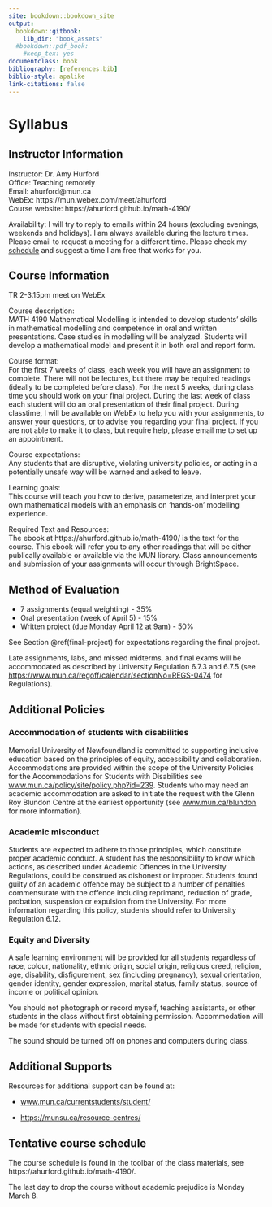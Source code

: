 ```yaml
--- 
site: bookdown::bookdown_site
output:
  bookdown::gitbook:
    lib_dir: "book_assets"
  #bookdown::pdf_book:
    #keep_tex: yes
documentclass: book
bibliography: [references.bib]
biblio-style: apalike
link-citations: false 
---
```


# Syllabus
 
## Instructor Information

Instructor: Dr. Amy Hurford\
Office: Teaching remotely\
Email: ahurford@mun.ca\
WebEx: https://mun.webex.com/meet/ahurford \
Course website: https://ahurford.github.io/math-4190/

Availability: I will try to reply to emails within 24 hours (excluding evenings, weekends and holidays). I am always available during the lecture times. Please email to request a meeting for a different time. Please check my [schedule](https://amyhurford.weebly.com/) and suggest a time I am free that works for you.

## Course Information	
TR 2-3.15pm meet on WebEx

Course description:\
MATH 4190 Mathematical Modelling is intended to develop students' skills in
mathematical modelling and competence in oral and written presentations. Case studies in modelling will be analyzed. Students will develop a mathematical model and present it in both oral and report form.
	
Course format:\
For the first 7 weeks of class, each week you will have an assignment to complete. There will not be lectures, but there may be required readings (ideally to be completed before class). For the next 5 weeks, during class time you should work on your final project. During the last week of class each student will do an oral presentation of their final project. During classtime, I will be available on WebEx to help you with your assignments, to answer your questions, or to advise you regarding your final project. If you are not able to make it to class, but require help, please email me to set up an appointment.

Course expectations:\
Any students that are disruptive, violating university policies, or acting in a potentially unsafe way will be warned and asked to leave.\
	    
Learning goals:\
This course will teach you how to derive, parameterize, and interpret your own mathematical models with an emphasis on 'hands-on' modelling experience.

Required Text and Resources:\
The ebook at https://ahurford.github.io/math-4190/ is the text for the course. This ebook will refer you to any other readings that will be either publically available or available via the MUN library. Class announcements and submission of your assignments will occur through BrightSpace.

## Method of Evaluation

- 7 assignments (equal weighting) - 35%
- Oral presentation (week of April 5) - 15%
- Written project (due Monday April 12 at 9am) - 50%

See Section \@ref(final-project) for expectations regarding the final project.

Late assignments, labs, and missed midterms, and final exams will be accommodated as described by University Regulation 6.7.3 and 6.7.5 (see [https://www.mun.ca/regoff/calendar/sectionNo=REGS-0474](https://www.mun.ca/regoff/calendar/sectionNo=REGS-0474) for Regulations).

## Additional Policies
### Accommodation of students with disabilities
Memorial University of Newfoundland is committed to supporting inclusive education based on the principles of equity, accessibility and collaboration. Accommodations are provided within the scope of the University Policies for the Accommodations for Students with Disabilities see [www.mun.ca/policy/site/policy.php?id=239](www.mun.ca/policy/site/policy.php?id=239). Students who may need an academic accommodation are asked to initiate the request with the Glenn Roy Blundon Centre at the earliest opportunity (see [www.mun.ca/blundon](www.mun.ca/blundon) for more information). 

### Academic misconduct
Students are expected to adhere to those principles, which constitute proper academic conduct. A student has the responsibility to know which actions, as described under Academic Offences in the University Regulations, could be construed as dishonest or improper. Students found guilty of an academic offence may be subject to a number of penalties commensurate with the offence including reprimand, reduction of grade, probation, suspension or expulsion from the University. For more information regarding this policy, students should refer to University Regulation 6.12. 

### Equity and Diversity
A safe learning environment will be provided for all students regardless of race, colour, nationality, ethnic origin, social origin, religious creed, religion, age, disability, disfigurement, sex (including pregnancy), sexual orientation, gender identity, gender expression, marital status, family status, source of income or political opinion.

You should not photograph or record myself, teaching assistants, or other students in the class without first obtaining permission. Accommodation will be made for students with special needs.

The sound should be turned off on phones and computers during class.

## Additional Supports
Resources for additional support can be found at:

- [www.mun.ca/currentstudents/student/](www.mun.ca/currentstudents/student/)

- [https://munsu.ca/resource-centres/](https://munsu.ca/resource-centres/)

## Tentative course schedule
The course schedule is found in the toolbar of the class materials, see https://ahurford.github.io/math-4190/.

The last day to drop the course without academic prejudice is Monday March 8.


